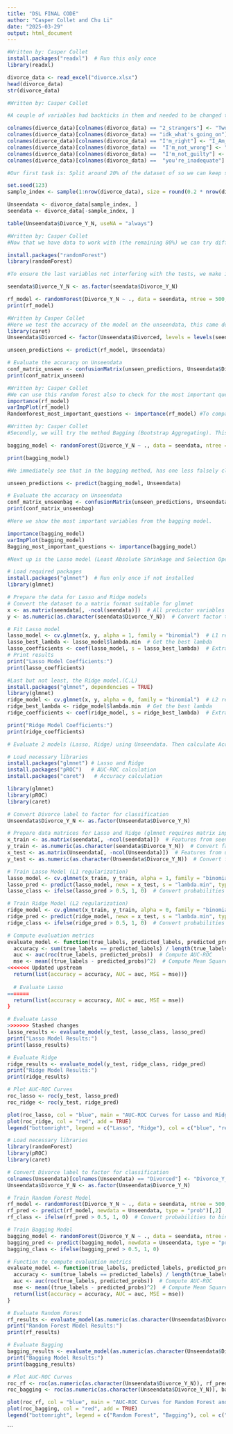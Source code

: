 ---
title: "DSL FINAL CODE"
author: "Casper Collet and Chu Li"
date: "2025-03-29"
output: html_document
---

```{r}
#Written by: Casper Collet
install.packages("readxl")  # Run this only once
library(readxl)

divorce_data <- read_excel("divorce.xlsx")
head(divorce_data)
str(divorce_data)

#Written by: Casper Collet

#A couple of variables had backticks in them and needed to be changed to ensure we can work with the dataset.

colnames(divorce_data)[colnames(divorce_data) == "2_strangers"] <- "Two_Strangers"
colnames(divorce_data)[colnames(divorce_data) == "idk_what's_going_on"] <- "idk_what_is_going_on"
colnames(divorce_data)[colnames(divorce_data) == "I'm_right"] <- "I_Am_Right"
colnames(divorce_data)[colnames(divorce_data) ==  "I'm_not_wrong"] <- "I_am_not_wrong"
colnames(divorce_data)[colnames(divorce_data) ==  "I'm_not_guilty"] <- "I_am_not_guilty"
colnames(divorce_data)[colnames(divorce_data) ==  "you're_inadequate"] <- "you_are_inadequate"

#Our first task is: Split around 20% of the dataset of so we can keep some unseen data to test our models on after we tried them on the 80%. To keep it random, we will remove the last.

set.seed(123) 
sample_index <- sample(1:nrow(divorce_data), size = round(0.2 * nrow(divorce_data)))

Unseendata <- divorce_data[sample_index, ]
seendata <- divorce_data[-sample_index, ]

table(Unseendata$Divorce_Y_N, useNA = "always") 

```

```{r}
#Written by: Casper Collet
#Now that we have data to work with (the remaining 80%) we can try different models to test predictability power. We start with random forest. We choos deliberatly to not split the seendata again in traindata and testdata because we have a relatively small dataset. Otherwise the machine learning might be less accurate and we don't want that.

install.packages("randomForest")
library(randomForest)

#To ensure the last variables not interfering with the tests, we make it a binary valuable with either 1 or 0 and remove the old variable. This is just to be sure.

seendata$Divorce_Y_N <- as.factor(seendata$Divorce_Y_N)

rf_model <- randomForest(Divorce_Y_N ~ ., data = seendata, ntree = 500, mtry = 3, importance = TRUE)
print(rf_model)
```
```{r}
#Written by Casper Collet
#Here we test the accuracy of the model on the unseendata, this came down to 100%, because it had perfect accuracy.
library(caret)
Unseendata$Divorced <- factor(Unseendata$Divorced, levels = levels(seendata$Divorced))

unseen_predictions <- predict(rf_model, Unseendata)

# Evaluate the accuracy on Unseendata
conf_matrix_unseen <- confusionMatrix(unseen_predictions, Unseendata$Divorced)
print(conf_matrix_unseen)


```

```{r}
#Written by: Casper Collet
#We can use this random forest also to check for the most important questions for predicting divorce, after we use the different methods we can see if they also validate these.
importance(rf_model) 
varImpPlot(rf_model) 
Randomforest_most_important_questions <- importance(rf_model) #To compare later on

```

```{r}
#Written by: Casper Collet
#Secondly, we will try the method Bagging (Bootstrap Aggregating). This is quite similar to RandomForest, but might give us some new insights. 

bagging_model <- randomForest(Divorce_Y_N ~ ., data = seendata, ntree = 500, mtry = ncol(seendata) - 1, importance = TRUE)

print(bagging_model)

#We immediately see that in the bagging method, has one less falsely classified object in the confusion matrix (4 became 3). Next on we test the bagging method on the unseen data. This show us an accuracy of 77.14% which is less than the 100% from random forest.

unseen_predictions <- predict(bagging_model, Unseendata)

# Evaluate the accuracy on Unseendata
conf_matrix_unseenbag <- confusionMatrix(unseen_predictions, Unseendata$Divorced)
print(conf_matrix_unseenbag)

#Here we show the most important variables from the bagging model.

importance(bagging_model)
varImpPlot(bagging_model)
Bagging_most_important_questions <- importance(bagging_model)
```

```{r}
#Next up is the Lasso model (Least Absolute Shrinkage and Selection Operator). We have no categorical objects and already made sure before that the Divorce column is binary.(C.L)

# Load required packages
install.packages("glmnet")  # Run only once if not installed
library(glmnet)

# Prepare the data for Lasso and Ridge models
# Convert the dataset to a matrix format suitable for glmnet
x <- as.matrix(seendata[, -ncol(seendata)])  # All predictor variables
y <- as.numeric(as.character(seendata$Divorce_Y_N))  # Convert factor to numeric response

# Fit Lasso model
lasso_model <- cv.glmnet(x, y, alpha = 1, family = "binomial")  # L1 regularization
lasso_best_lambda <- lasso_model$lambda.min  # Get the best lambda
lasso_coefficients <- coef(lasso_model, s = lasso_best_lambda)  # Extract coefficients
# Print results
print("Lasso Model Coefficients:")
print(lasso_coefficients)
```

```{r}
#Last but not least, the Ridge model.(C.L)
install.packages("glmnet", dependencies = TRUE)
library(glmnet)
ridge_model <- cv.glmnet(x, y, alpha = 0, family = "binomial")  # L2 regularization
ridge_best_lambda <- ridge_model$lambda.min  # Get the best lambda
ridge_coefficients <- coef(ridge_model, s = ridge_best_lambda)  # Extract coefficients

print("Ridge Model Coefficients:")
print(ridge_coefficients)
```


```{r}
# Evaluate 2 models (Lasso, Ridge) using Unseendata. Then calculate Accuracy, AUC-ROC curves, and Mean Square Error (MSE) for each model. Finally Visualize AUC-ROC curves to compare model performance (C.L)

# Load necessary libraries
install.packages("glmnet") # Lasso and Ridge
install.packages("pROC")   # AUC-ROC calculation
install.packages("caret")   # Accuracy calculation

library(glmnet)
library(pROC)
library(caret)

# Convert Divorce label to factor for classification
Unseendata$Divorce_Y_N <- as.factor(Unseendata$Divorce_Y_N)

# Prepare data matrices for Lasso and Ridge (glmnet requires matrix input)
x_train <- as.matrix(seendata[, -ncol(seendata)])  # Features from seen data
y_train <- as.numeric(as.character(seendata$Divorce_Y_N))  # Convert factor to numeric
x_test <- as.matrix(Unseendata[, -ncol(Unseendata)])  # Features from unseen data
y_test <- as.numeric(as.character(Unseendata$Divorce_Y_N))  # Convert factor to numeric

# Train Lasso Model (L1 regularization)
lasso_model <- cv.glmnet(x_train, y_train, alpha = 1, family = "binomial")
lasso_pred <- predict(lasso_model, newx = x_test, s = "lambda.min", type = "response")
lasso_class <- ifelse(lasso_pred > 0.5, 1, 0)  # Convert probabilities to binary labels

# Train Ridge Model (L2 regularization)
ridge_model <- cv.glmnet(x_train, y_train, alpha = 0, family = "binomial")
ridge_pred <- predict(ridge_model, newx = x_test, s = "lambda.min", type = "response")
ridge_class <- ifelse(ridge_pred > 0.5, 1, 0)  # Convert probabilities to binary labels

# Compute evaluation metrics
evaluate_model <- function(true_labels, predicted_labels, predicted_probs) {
  accuracy <- sum(true_labels == predicted_labels) / length(true_labels)  # Compute accuracy
  auc <- auc(roc(true_labels, predicted_probs))  # Compute AUC-ROC
  mse <- mean((true_labels - predicted_probs)^2)  # Compute Mean Squared Error
<<<<<<< Updated upstream
  return(list(accuracy = accuracy, AUC = auc, MSE = mse))}
  
  # Evaluate Lasso
=======
  return(list(accuracy = accuracy, AUC = auc, MSE = mse))
}

# Evaluate Lasso
>>>>>>> Stashed changes
lasso_results <- evaluate_model(y_test, lasso_class, lasso_pred)
print("Lasso Model Results:")
print(lasso_results)

# Evaluate Ridge
ridge_results <- evaluate_model(y_test, ridge_class, ridge_pred)
print("Ridge Model Results:")
print(ridge_results)

# Plot AUC-ROC Curves
roc_lasso <- roc(y_test, lasso_pred)
roc_ridge <- roc(y_test, ridge_pred)

plot(roc_lasso, col = "blue", main = "AUC-ROC Curves for Lasso and Ridge")
plot(roc_ridge, col = "red", add = TRUE)
legend("bottomright", legend = c("Lasso", "Ridge"), col = c("blue", "red"), lty = 1)
```

```{r}
# Load necessary libraries
library(randomForest)
library(pROC)
library(caret)

# Convert Divorce label to factor for classification
colnames(Unseendata)[colnames(Unseendata) == "Divorced"] <- "Divorce_Y_N"
Unseendata$Divorce_Y_N <- as.factor(Unseendata$Divorce_Y_N)

# Train Random Forest Model
rf_model <- randomForest(Divorce_Y_N ~ ., data = seendata, ntree = 500, mtry = 3, importance = TRUE)
rf_pred <- predict(rf_model, newdata = Unseendata, type = "prob")[,2]  # Extract probability scores
rf_class <- ifelse(rf_pred > 0.5, 1, 0)  # Convert probabilities to binary labels

# Train Bagging Model
bagging_model <- randomForest(Divorce_Y_N ~ ., data = seendata, ntree = 500, mtry = ncol(seendata) - 1, importance = TRUE)
bagging_pred <- predict(bagging_model, newdata = Unseendata, type = "prob")[,2]
bagging_class <- ifelse(bagging_pred > 0.5, 1, 0)

# Function to compute evaluation metrics
evaluate_model <- function(true_labels, predicted_labels, predicted_probs) {
  accuracy <- sum(true_labels == predicted_labels) / length(true_labels)  # Compute accuracy
  auc <- auc(roc(true_labels, predicted_probs))  # Compute AUC-ROC
  mse <- mean((true_labels - predicted_probs)^2)  # Compute Mean Squared Error
  return(list(accuracy = accuracy, AUC = auc, MSE = mse))
}

# Evaluate Random Forest
rf_results <- evaluate_model(as.numeric(as.character(Unseendata$Divorce_Y_N)), rf_class, rf_pred)
print("Random Forest Model Results:")
print(rf_results)

# Evaluate Bagging
bagging_results <- evaluate_model(as.numeric(as.character(Unseendata$Divorce_Y_N)), bagging_class, bagging_pred)
print("Bagging Model Results:")
print(bagging_results)

# Plot AUC-ROC Curves
roc_rf <- roc(as.numeric(as.character(Unseendata$Divorce_Y_N)), rf_pred)
roc_bagging <- roc(as.numeric(as.character(Unseendata$Divorce_Y_N)), bagging_pred)

plot(roc_rf, col = "blue", main = "AUC-ROC Curves for Random Forest and Bagging")
plot(roc_bagging, col = "red", add = TRUE)
legend("bottomright", legend = c("Random Forest", "Bagging"), col = c("blue", "red"), lty = 1)

```



```